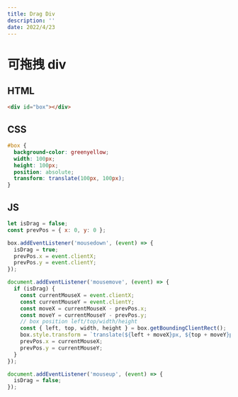 ```yaml
---
title: Drag Div
description: ''
date: 2022/4/23
---
```


# 可拖拽 div

## HTML

```html
<div id="box"></div>
```

## CSS

```css
#box {
  background-color: greenyellow;
  width: 100px;
  height: 100px;
  position: absolute;
  transform: translate(100px, 100px);
}
```

## JS

```javascript
let isDrag = false;
const prevPos = { x: 0, y: 0 };

box.addEventListener('mousedown', (event) => {
  isDrag = true;
  prevPos.x = event.clientX;
  prevPos.y = event.clientY;
});

document.addEventListener('mousemove', (event) => {
  if (isDrag) {
    const currentMouseX = event.clientX;
    const currentMouseY = event.clientY;
    const moveX = currentMouseX - prevPos.x;
    const moveY = currentMouseY - prevPos.y;
    // box position left/top/width/height
    const { left, top, width, height } = box.getBoundingClientRect();
    box.style.transform = `translate(${left + moveX}px, ${top + moveY}px)`;
    prevPos.x = currentMouseX;
    prevPos.y = currentMouseY;
  }
});

document.addEventListener('mouseup', (event) => {
  isDrag = false;
});
```
